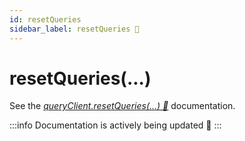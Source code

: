 ```yaml
---
id: resetQueries
sidebar_label: resetQueries 📝
---
```


# resetQueries(...)

See the [_queryClient.resetQueries(...) 🌴_](https://tanstack.com/query/latest/docs/reference/QueryClient#queryclientresetqueries) documentation.

:::info
Documentation is actively being updated 🚧
:::

